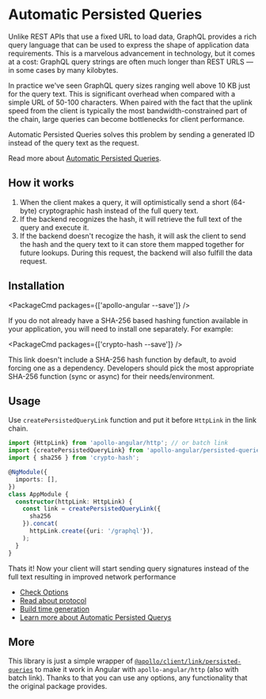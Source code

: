 
# Automatic Persisted Queries

Unlike REST APIs that use a fixed URL to load data, GraphQL provides a rich query language that can be used to express the shape of application data requirements. This is a marvelous advancement in technology, but it comes at a cost: GraphQL query strings are often much longer than REST URLS — in some cases by many kilobytes.

In practice we've seen GraphQL query sizes ranging well above 10 KB just for the query text. This is significant overhead when compared with a simple URL of 50-100 characters. When paired with the fact that the uplink speed from the client is typically the most bandwidth-constrained part of the chain, large queries can become bottlenecks for client performance.

Automatic Persisted Queries solves this problem by sending a generated ID instead of the query text as the request.

Read more about [Automatic Persisted Queries](https://blog.apollographql.com/improve-graphql-performance-with-automatic-persisted-queries-c31d27b8e6ea).

## How it works

1. When the client makes a query, it will optimistically send a short (64-byte) cryptographic hash instead of the full query text.
2. If the backend recognizes the hash, it will retrieve the full text of the query and execute it.
3. If the backend doesn't recogize the hash, it will ask the client to send the hash and the query text to it can store them mapped together for future lookups. During this request, the backend will also fulfill the data request.

## Installation

<PackageCmd packages={['apollo-angular --save']} />

If you do not already have a SHA-256 based hashing function available in your application, you will need to install one separately. For example:

<PackageCmd packages={['crypto-hash --save']} />

This link doesn't include a SHA-256 hash function by default, to avoid forcing one as a dependency. Developers should pick the most appropriate SHA-256 function (sync or async) for their needs/environment.

## Usage

Use `createPersistedQueryLink` function and put it before `HttpLink` in the link chain.

```typescript
import {HttpLink} from 'apollo-angular/http'; // or batch link
import {createPersistedQueryLink} from 'apollo-angular/persisted-queries';
import { sha256 } from 'crypto-hash';

@NgModule({
  imports: [],
})
class AppModule {
  constructor(httpLink: HttpLink) {
    const link = createPersistedQueryLink({
      sha256
    }).concat(
      httpLink.create({uri: '/graphql'}),
    );
  }
}
```

Thats it! Now your client will start sending query signatures instead of the full text resulting in improved network performance

- [Check Options](https://www.apollographql.com/docs/react/api/link/persisted-queries/#options)
- [Read about protocol](https://www.apollographql.com/docs/react/api/link/persisted-queries/#protocol)
- [Build time generation](https://www.apollographql.com/docs/react/api/link/persisted-queries/#build-time-generation)
- [Learn more about Automatic Persisted Querys](https://www.apollographql.com/docs/react/api/link/persisted-queries/#gatsby-focus-wrapper)

## More

This library is just a simple wrapper of [`@apollo/client/link/persisted-queries`](https://github.com/apollographql/apollo-client/tree/main/src/link/persisted-queries) to make it work in Angular with `apollo-angular/http` (also with batch link). Thanks to that you can use any options, any functionality that the original package provides.

